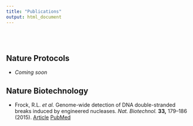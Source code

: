 ```yaml
---
title: "Publications"
output: html_document
---
```


<br>
<br>

## Nature Protocols

- *Coming soon*

## Nature Biotechnology

- Frock, R.L. *et al.* Genome-wide detection of DNA double-stranded breaks induced by engineered nucleases. *Nat. Biotechnol.* **33,** 179–186 (2015).  [Article](http://dx.doi.org/10.1038/nbt.3101)   [PubMed](http://www.ncbi.nlm.nih.gov/pubmed/25503383)
